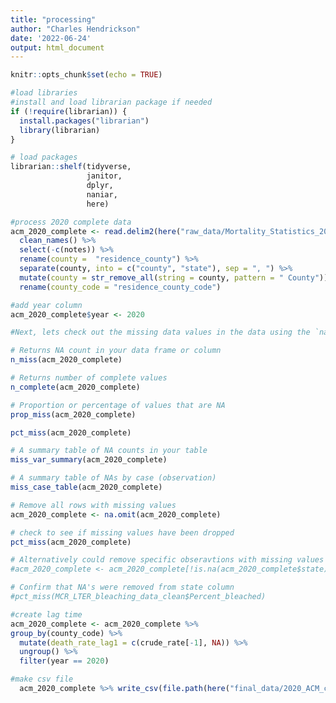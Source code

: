 ```yaml
---
title: "processing"
author: "Charles Hendrickson"
date: '2022-06-24'
output: html_document
---
```


```r
knitr::opts_chunk$set(echo = TRUE)
```

```r
#load libraries 
#install and load librarian package if needed 
if (!require(librarian)) {
  install.packages("librarian")
  library(librarian)
}

# load packages
librarian::shelf(tidyverse,
                 janitor,
                 dplyr, 
                 naniar,
                 here)
```


```r
#process 2020 complete data 
acm_2020_complete <- read.delim2(here("raw_data/Mortality_Statistics_2020_Complete.txt")) %>% 
  clean_names() %>% 
  select(-c(notes)) %>% 
  rename(county =  "residence_county") %>% 
  separate(county, into = c("county", "state"), sep = ", ") %>%
  mutate(county = str_remove_all(string = county, pattern = " County")) %>% 
  rename(county_code = "residence_county_code")

#add year column 
acm_2020_complete$year <- 2020

```

```r
#Next, lets check out the missing data values in the data using the `naniar` package, which provides useful functions for examining initial missing value counts and proportions. 

# Returns NA count in your data frame or column
n_miss(acm_2020_complete)

# Returns number of complete values
n_complete(acm_2020_complete)

# Proportion or percentage of values that are NA
prop_miss(acm_2020_complete) 

pct_miss(acm_2020_complete)

# A summary table of NA counts in your table
miss_var_summary(acm_2020_complete)

# A summary table of NAs by case (observation)
miss_case_table(acm_2020_complete)

# Remove all rows with missing values
acm_2020_complete <- na.omit(acm_2020_complete)

# check to see if missing values have been dropped
pct_miss(acm_2020_complete)

# Alternatively could remove specific obseravtions with missing values  
#acm_2020_complete <- acm_2020_complete[!is.na(acm_2020_complete$state), ]

# Confirm that NA's were removed from state column
#pct_miss(MCR_LTER_bleaching_data_clean$Percent_bleached)
```
```r
#create lag time
acm_2020_complete <- acm_2020_complete %>% 
group_by(county_code) %>% 
  mutate(death_rate_lag1 = c(crude_rate[-1], NA)) %>% 
  ungroup() %>% 
  filter(year == 2020)
```

```r
#make csv file 
  acm_2020_complete %>% write_csv(file.path(here("final_data/2020_ACM_complete.csv")))

```



